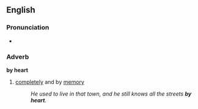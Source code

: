 ==English==
===Pronunciation===
*{{audio|en-us-by_heart.ogg|Audio (US)}}

===Adverb===
'''by heart'''
#{{idiom}}[[completely]] and by [[memory]]
#:''He used to live in that town, and he still knows all the streets '''by heart'''.''